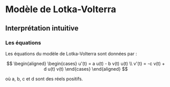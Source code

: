 # Modèle de Lotka-Volterra

## Interprétation intuitive

### Les équations

Les équations du modèle de Lotka-Volterra sont données par :

$$
\begin{aligned}
    \begin{cases}
        u'(t) = a u(t) - b v(t) u(t) \\
        v'(t) = -c v(t)  + d u(t) v(t)
    \end{cases}
\end{aligned}
$$

où a, b, c et d sont des réels positifs.
